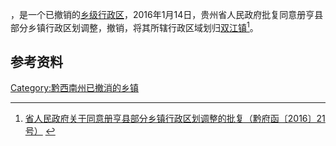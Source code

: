 '''{{PAGENAMEBASE}}'''，是{{PRC admin/fullname|52/23/27}}一个已撤销的[[乡级行政区|乡级行政区]]，2016年1月14日，贵州省人民政府批复同意册亨县部分乡镇行政区划调整，撤销{{PAGENAMEBASE}}，将其所辖行政区域划归[[双江镇_(册亨县)|双江镇]]<ref>[http://www.gzgov.gov.cn/xxgk/jbxxgk/fgwj/zfwj/qfh/201601/t20160122_368847.html 省人民政府关于同意册亨县部分乡镇行政区划调整的批复（黔府函〔2016〕21号）] {{webarchive|url=https://web.archive.org/web/20170906230105/http://www.gzgov.gov.cn/xxgk/jbxxgk/fgwj/zfwj/qfh/201601/t20160122_368847.html |date=2017-09-06 }}</ref>。

== 参考资料 ==

{{reflist}}

{{行政区划小作品}}

[[Category:黔西南州已撤消的乡镇|Category:黔西南州已撤消的乡镇]]